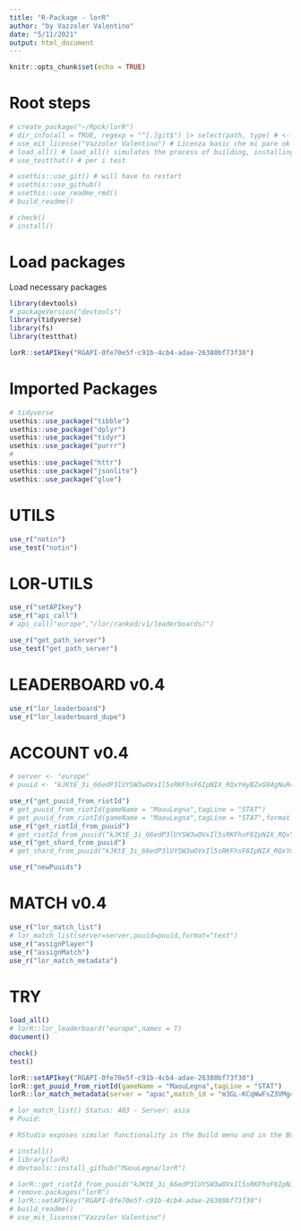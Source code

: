 ```yaml
---
title: "R-Package - lorR"
author: "by Vazzoler Valentino"
date: "5/11/2021"
output: html_document
---
```


```r
knitr::opts_chunk$set(echo = TRUE)
```

# Root steps

```r
# create_package("~/Rpck/lorR")
# dir_info(all = TRUE, regexp = "^[.]git$") |> select(path, type) # <- to check
# use_mit_license("Vazzoler Valentino") # Licenza basic che mi pare ok
# load_all() # load_all() simulates the process of building, installing, and attaching the lorR package.
# use_testthat() # per i test

# usethis::use_git() # will have to restart
# usethis::use_github()
# usethis::use_readme_rmd()
# build_readme()

# check()
# install()
```

# Load packages

Load necessary packages

```r
library(devtools)
# packageVersion("devtools")
library(tidyverse)
library(fs)
library(testthat)

lorR::setAPIkey("RGAPI-0fe70e5f-c91b-4cb4-adae-26380bf73f30")
```

# Imported Packages

```r
# tidyverse
usethis::use_package("tibble")
usethis::use_package("dplyr")
usethis::use_package("tidyr")
usethis::use_package("purrr")
#
usethis::use_package("httr")
usethis::use_package("jsonlite")
usethis::use_package("glue")
```

# UTILS

```r
use_r("notin")
use_test("notin")
```

# LOR-UTILS

```r
use_r("setAPIkey")
use_r("api_call")
# api_call("europe","/lor/ranked/v1/leaderboards/")

use_r("get_path_server")
use_test("get_path_server")
```

# LEADERBOARD v0.4

```r
use_r("lor_leaderboard")
use_r("lor_leaderboard_dupe")
```

# ACCOUNT v0.4

```r
# server <- "europe"
# puuid <- "kJKtE_3i_66edP3lUYSW3wOVxIl5sRKFhsF6IpNIX_RQxYmyBZxG94gNuR4dUe-ofBq_zy5Yll_gSw"

use_r("get_puuid_from_riotId")
# get_puuid_from_riotId(gameName = "MaouLegna",tagLine = "STAT")
# get_puuid_from_riotId(gameName = "MaouLegna",tagLine = "STAT",format = "text")
use_r("get_riotId_from_puuid")
# get_riotId_from_puuid("kJKtE_3i_66edP3lUYSW3wOVxIl5sRKFhsF6IpNIX_RQxYmyBZxG94gNuR4dUe-ofBq_zy5Yll_gSw")
use_r("get_shard_from_puuid")
# get_shard_from_puuid("kJKtE_3i_66edP3lUYSW3wOVxIl5sRKFhsF6IpNIX_RQxYmyBZxG94gNuR4dUe-ofBq_zy5Yll_gSw")

use_r("newPuuids")
```

# MATCH v0.4

```r
use_r("lor_match_list")
# lor_match_list(server=server,puuid=puuid,format="text")
use_r("assignPlayer")
use_r("assignMatch")
use_r("lor_match_metadata")
```


# TRY

```r
load_all()
# lorR::lor_leaderboard("europe",names = T)
document()

check()
test()

lorR::setAPIkey("RGAPI-0fe70e5f-c91b-4cb4-adae-26380bf73f30")
lorR::get_puuid_from_riotId(gameName = "MaouLegna",tagLine = "STAT")
lorR::lor_match_metadata(server = "apac",match_id = "m3GL-KCqWwFsZ3VMg4alKWkbLNjV9gt8i6LrlCx5VDQ0tUNaevADIWTlfn1lkJK0Bvt8g8JQUNB5ug")

# lor_match_list() Status: 403 - Server: asia
# Puuid: 

# RStudio exposes similar functionality in the Build menu and in the Build pane via Install and Restart.

# install() 
# library(lorR)
# devtools::install_github("MaouLegna/lorR")

# lorR::get_riotId_from_puuid("kJKtE_3i_66edP3lUYSW3wOVxIl5sRKFhsF6IpNIX_RQxYmyBZxG94gNuR4dUe-ofBq_zy5Yll_gST")
# remove.packages("lorR")
# lorR::setAPIkey("RGAPI-0fe70e5f-c91b-4cb4-adae-26380bf73f30")
# build_readme()
# use_mit_license("Vazzoler Valentino")
```
